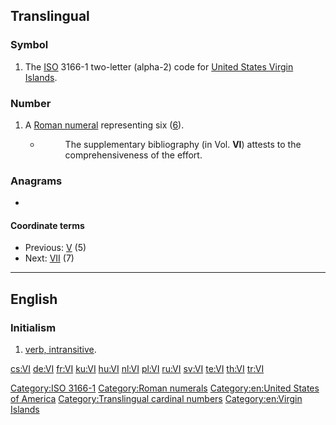 {{also|vi|Vi|VI|.vi|vì|vị|v.i.|v. i.|V.I.|V. I.}}
==Translingual==

===Symbol===
{{head|mul|symbol}}

# The [[ISO]] 3166-1 two-letter (alpha-2) code for [[United States Virgin Islands]].

===Number===
{{mul-number}}

# A [[Roman numeral]] representing six ([[six|6]]).
#* {{RQ:Schuster Hepaticae V|viii}}
#*: The supplementary bibliography (in Vol. '''VI''') attests to the comprehensiveness of the effort.

===Anagrams===

*{{l|mul|IV}}

====Coordinate terms====
* Previous: [[V]] (5)
* Next: [[VII]] (7)

----

==English==

===Initialism===
{{rfc-header|Initialism}}
{{en-initialism}}

# [[intransitive verb|verb, intransitive]].

[[Category:ISO 3166-1]]
[[Category:Roman numerals]]
[[Category:en:United States of America]]
[[Category:Translingual cardinal numbers]]
[[Category:en:Virgin Islands]]

[[cs:VI]]
[[de:VI]]
[[fr:VI]]
[[ku:VI]]
[[hu:VI]]
[[nl:VI]]
[[pl:VI]]
[[ru:VI]]
[[sv:VI]]
[[te:VI]]
[[th:VI]]
[[tr:VI]]